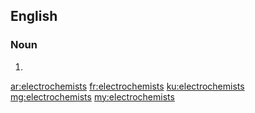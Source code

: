 ==English==

===Noun===
{{head|en|noun plural form}}

# {{plural of|electrochemist|lang=en}}

[[ar:electrochemists]]
[[fr:electrochemists]]
[[ku:electrochemists]]
[[mg:electrochemists]]
[[my:electrochemists]]